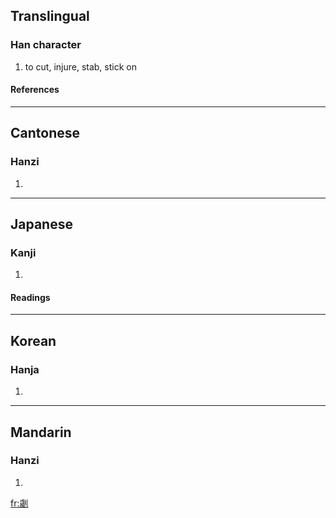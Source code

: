 {{see|刿}}

==Translingual==
===Han character===
{{Han char|rad=刀|as=13|sn=15|four=1220<sub>0</sub>|canj=卜竹中弓 (YHLN)}}
# to cut, injure, stab, stick on
====References====
{{Han ref|kx=0144.440|dkj=02227|dj=0326.030|hdz=10357.130|uh=528C|ud=21132|bh=E4F3|bd=58611}}
----

==Cantonese==
===Hanzi===
{{yue-hanzi|jyut=|y=gwai3}}
# {{defn|Cantonese}}
----
==Japanese==
===Kanji===
{{ja-kanji|grade=|rs=刀13}}
# {{defn|Japanese}} 
====Readings====
{{ja-readings|on=[[けい]] (kei), [[け]] (ke)|kun=[[そこなう]] (sokonau), [[さく]] (saku), [[はり]] (hari), [[とげ]] (toge), [[あう]] (au)}}
----
==Korean==
===Hanja===
{{ko-hanja|hangeul=귀|rv=gwi|mr=kwi}}
# {{defn|Korean}}
----
==Mandarin==
===Hanzi===
{{cmn-hanzi|sim=刿|pin=gùi (gui4)|wg=kuei<sup>4</sup>}}
# {{defn|Mandarin}}

[[fr:劌]]